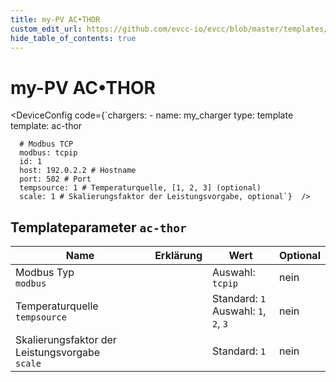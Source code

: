 ```yaml
---
title: my-PV AC•THOR
custom_edit_url: https://github.com/evcc-io/evcc/blob/master/templates/definition/charger/ac-thor.yaml
hide_table_of_contents: true
---
```



# my-PV AC•THOR

<div className="device-detail-container">
  <div className="device-detail-content">
    <DeviceFeatures features="sponsorship" />

<DeviceConfig code={`chargers:
    - name: my_charger
      type: template
      template: ac-thor
      
      # Modbus TCP
      modbus: tcpip
      id: 1
      host: 192.0.2.2 # Hostname
      port: 502 # Port
      tempsource: 1 # Temperaturquelle, [1, 2, 3] (optional)
      scale: 1 # Skalierungsfaktor der Leistungsvorgabe, optional`}  />
  </div>
  <div className="device-detail-icon">
    <evcc-icon
      type="charger"
      name="my-pv-ac-thor"
      size="400px"
      alt="my-PV AC•THOR"
      className="device-detail-icon-img"
    ></evcc-icon>
  </div>
</div>

## Templateparameter `ac-thor`

| Name | Erklärung | Wert | Optional |
|-----------|-----------|------|----------|
| Modbus Typ<br/>`modbus` |  | Auswahl: `tcpip` | nein |
| Temperaturquelle<br/>`tempsource` |  | Standard: `1`<br/>Auswahl: `1`, `2`, `3` | nein |
| Skalierungsfaktor der Leistungsvorgabe<br/>`scale` |  | Standard: `1` | nein |

<SponsorshipRequired />

